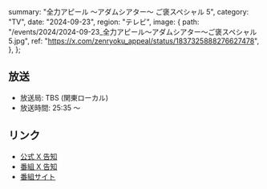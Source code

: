   summary: "全力アピール ～アダムシアター～ ご褒スペシャル 5",
  category: "TV",
  date: "2024-09-23",
  region: "テレビ",
  image: {
    path: "/events/2024/2024-09-23_全力アピール～アダムシアター～ご褒スペシャル5.jpg",
    ref: "https://x.com/zenryoku_appeal/status/1837325888276627478",
  },
};

## 放送

- 放送局: TBS (関東ローカル)
- 放送時間: 25:35 ～

## リンク

- [公式 X 告知](https://x.com/takanenofficial/status/1838209206522118591)
- [番組 X 告知](https://x.com/zenryoku_appeal/status/1837325888276627478)
- [番組サイト](https://www.tbs.co.jp/zenryoku_appeal/)
